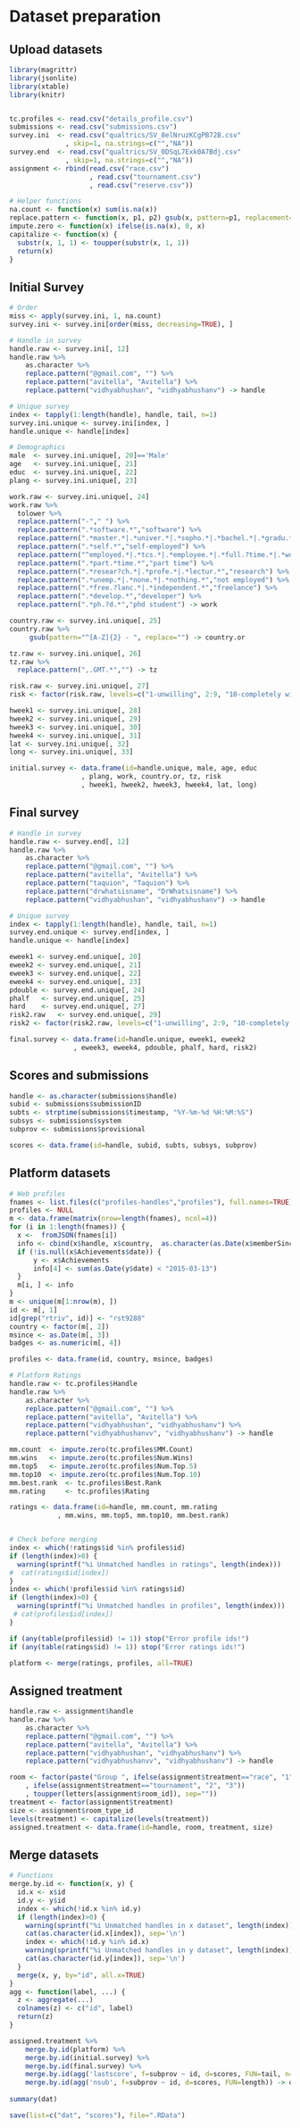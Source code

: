 
Dataset preparation
========================

Upload datasets
---------------------------

```r
library(magrittr)
library(jsonlite)
library(xtable)
library(knitr)


tc.profiles <- read.csv("details_profile.csv")
submissions <- read.csv("submissions.csv")
survey.ini  <- read.csv("qualtrics/SV_8elNruzKCgPB72B.csv"
              , skip=1, na.strings=c("","NA")) 
survey.end  <- read.csv("qualtrics/SV_0DSqL7Exk0A7Bdj.csv"
              , skip=1, na.strings=c("","NA"))
assignment <- rbind(read.csv("race.csv")
                    , read.csv("tournament.csv")
                    , read.csv("reserve.csv"))

# Helper functions
na.count <- function(x) sum(is.na(x))
replace.pattern <- function(x, p1, p2) gsub(x, pattern=p1, replacement=p2)
impute.zero <- function(x) ifelse(is.na(x), 0, x)
capitalize <- function(x) {
  substr(x, 1, 1) <- toupper(substr(x, 1, 1))
  return(x)
}
```

Initial Survey
---------------------------

```r

# Order 
miss <- apply(survey.ini, 1, na.count)
survey.ini <- survey.ini[order(miss, decreasing=TRUE), ]

# Handle in survey
handle.raw <- survey.ini[, 12]
handle.raw %>% 
    as.character %>%
    replace.pattern("@gmail.com", "") %>%
    replace.pattern("avitella", "Avitella") %>%
    replace.pattern("vidhyabhushan", "vidhyabhushanv") -> handle

# Unique survey
index <- tapply(1:length(handle), handle, tail, n=1)
survey.ini.unique <- survey.ini[index, ]
handle.unique <- handle[index]

# Demographics
male  <- survey.ini.unique[, 20]=='Male'
age   <- survey.ini.unique[, 21]
educ  <- survey.ini.unique[, 22]
plang <- survey.ini.unique[, 23]

work.raw <- survey.ini.unique[, 24]
work.raw %>%
  tolower %>%
  replace.pattern("-"," ") %>%
  replace.pattern(".*software.*","software") %>%
  replace.pattern(".*master.*|.*univer.*|.*sopho.*|.*bachel.*|.*gradu.*","university") %>%
  replace.pattern(".*self.*","self-employed") %>%
  replace.pattern("^employed.*|.*tcs.*|.*employee.*|.*full.?time.*|.*work.*","employed") %>%
  replace.pattern(".*part.*time.*","part time") %>%
  replace.pattern(".*resear?ch.*|.*profe.*|.*lectur.*","research") %>%
  replace.pattern(".*unemp.*|.*none.*|.*nothing.*","not employed") %>%
  replace.pattern(".*free.?lanc.*|.*independent.*","freelance") %>%
  replace.pattern(".*develop.*","developer") %>%
  replace.pattern(".*ph.?d.*","phd student") -> work

country.raw <- survey.ini.unique[, 25]
country.raw %>%
     gsub(pattern="^[A-Z]{2} - ", replace="") -> country.or

tz.raw <- survey.ini.unique[, 26]
tz.raw %>%
  replace.pattern(",.GMT.*","") -> tz

risk.raw <- survey.ini.unique[, 27] 
risk <- factor(risk.raw, levels=c("1-unwilling", 2:9, "10-completely willing"))

hweek1 <- survey.ini.unique[, 28] 
hweek2 <- survey.ini.unique[, 29] 
hweek3 <- survey.ini.unique[, 30] 
hweek4 <- survey.ini.unique[, 31]
lat <- survey.ini.unique[, 32]
long <- survey.ini.unique[, 33]

initial.survey <- data.frame(id=handle.unique, male, age, educ
                  , plang, work, country.or, tz, risk
                  , hweek1, hweek2, hweek3, hweek4, lat, long)
```

Final survey
-----------------

```r

# Handle in survey
handle.raw <- survey.end[, 12]
handle.raw %>% 
    as.character %>%
    replace.pattern("@gmail.com", "") %>%
    replace.pattern("avitella", "Avitella") %>%
    replace.pattern("taquion", "Taquion") %>%
    replace.pattern("drwhatsisname", "DrWhatsisname") %>%
    replace.pattern("vidhyabhushan", "vidhyabhushanv") -> handle

# Unique survey
index <- tapply(1:length(handle), handle, tail, n=1)
survey.end.unique <- survey.end[index, ]
handle.unique <- handle[index]

eweek1 <- survey.end.unique[, 20]
eweek2 <- survey.end.unique[, 21]
eweek3 <- survey.end.unique[, 22]
eweek4 <- survey.end.unique[, 23]
pdouble <- survey.end.unique[, 24]
phalf   <- survey.end.unique[, 25]
hard    <- survey.end.unique[, 27]
risk2.raw   <- survey.end.unique[, 29]
risk2 <- factor(risk2.raw, levels=c("1-unwilling", 2:9, "10-completely willing"))

final.survey <- data.frame(id=handle.unique, eweek1, eweek2
                , eweek3, eweek4, pdouble, phalf, hard, risk2)

```

Scores and submissions
----------------------------

```r
handle <- as.character(submissions$handle)
subid <- submissions$submissionID
subts <- strptime(submissions$timestamp, "%Y-%m-%d %H:%M:%S")
subsys <- submissions$system
subprov <- submissions$provisional

scores <- data.frame(id=handle, subid, subts, subsys, subprov)

```

Platform datasets
---------------------------

```r

# Web profiles
fnames <- list.files(c("profiles-handles","profiles"), full.names=TRUE)
profiles <- NULL
m <- data.frame(matrix(nrow=length(fnames), ncol=4))
for (i in 1:length(fnames)) {
  x <-  fromJSON(fnames[i])
  info <- cbind(x$handle, x$country,  as.character(as.Date(x$memberSince)), NA)
  if (!is.null(x$Achievements$date)) {
      y <- x$Achievements
      info[4] <- sum(as.Date(y$date) < "2015-03-13")
  }
  m[i, ] <- info
}
m <- unique(m[1:nrow(m), ])
id <- m[, 1]
id[grep("rtriv", id)] <- "rst9288"
country <- factor(m[, 2])
msince <- as.Date(m[, 3])
badges <- as.numeric(m[, 4])

profiles <- data.frame(id, country, msince, badges)

# Platform Ratings
handle.raw <- tc.profiles$Handle
handle.raw %>% 
    as.character %>%
    replace.pattern("@gmail.com", "") %>%
    replace.pattern("avitella", "Avitella") %>%
    replace.pattern("vidhyabhushan", "vidhyabhushanv") %>%
    replace.pattern("vidhyabhushanvv", "vidhyabhushanv") -> handle

mm.count  <- impute.zero(tc.profiles$MM.Count)
mm.wins   <- impute.zero(tc.profiles$Num.Wins)
mm.top5   <- impute.zero(tc.profiles$Num.Top.5)
mm.top10  <- impute.zero(tc.profiles$Num.Top.10)
mm.best.rank  <- tc.profiles$Best.Rank
mm.rating     <- tc.profiles$Rating

ratings <- data.frame(id=handle, mm.count, mm.rating
            , mm.wins, mm.top5, mm.top10, mm.best.rank)


# Check before merging
index <- which(!ratings$id %in% profiles$id)
if (length(index)>0) {
  warning(sprintf("%i Unmatched handles in ratings", length(index)))
#  cat(ratings$id[index])
}
index <- which(!profiles$id %in% ratings$id)
if (length(index)>0) {
  warning(sprintf("%i Unmatched handles in profiles", length(index)))
 # cat(profiles$id[index])
}

if (any(table(profiles$id) != 1)) stop("Error profile ids!")
if (any(table(ratings$id) != 1)) stop("Error ratings ids!")

platform <- merge(ratings, profiles, all=TRUE)

```

Assigned treatment
---------------------------

```r
handle.raw <- assignment$handle
handle.raw %>% 
    as.character %>%
    replace.pattern("@gmail.com", "") %>%
    replace.pattern("avitella", "Avitella") %>%
    replace.pattern("vidhyabhushan", "vidhyabhushanv") %>%
    replace.pattern("vidhyabhushanvv", "vidhyabhushanv") -> handle

room <- factor(paste("Group ", ifelse(assignment$treatment=="race", "1"
    , ifelse(assignment$treatment=="tournament", "2", "3"))
    , toupper(letters[assignment$room_id]), sep=""))
treatment <- factor(assignment$treatment)
size <- assignment$room_type_id
levels(treatment) <- capitalize(levels(treatment))
assigned.treatment <- data.frame(id=handle, room, treatment, size)
```


Merge datasets
---------------------------

```r
# Functions
merge.by.id <- function(x, y) {
  id.x <- x$id
  id.y <- y$id
  index <- which(!id.x %in% id.y)
  if (length(index)>0) {
    warning(sprintf("%i Unmatched handles in x dataset", length(index)))
    cat(as.character(id.x[index]), sep='\n')
    index <- which(!id.y %in% id.x)
    warning(sprintf("%i Unmatched handles in y dataset", length(index)))
    cat(as.character(id.y[index]), sep='\n')
  }
  merge(x, y, by="id", all.x=TRUE)
}
agg <- function(label, ...) {
  z <- aggregate(...)
  colnames(z) <- c("id", label)
  return(z)
}

assigned.treatment %>% 
    merge.by.id(platform) %>% 
    merge.by.id(initial.survey) %>%
    merge.by.id(final.survey) %>% 
    merge.by.id(agg('lastscore', f=subprov ~ id, d=scores, FUN=tail, n=1)) %>%
    merge.by.id(agg('nsub', f=subprov ~ id, d=scores, FUN=length)) -> dat  
  
summary(dat)
```

```r
save(list=c("dat", "scores"), file=".RData")
```

